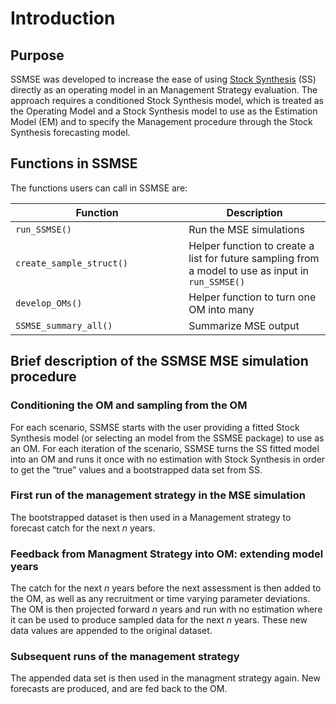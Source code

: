# Introduction {#intro}

## Purpose

SSMSE was developed to increase the ease of using [Stock Synthesis](https://vlab.noaa.gov/web/stock-synthesis) (SS) directly as an operating model in an Management Strategy evaluation. The approach requires a conditioned Stock Synthesis model, which is treated as the Operating Model and a Stock Synthesis model to use as the Estimation Model (EM) and to specify the Management procedure through the Stock Synthesis forecasting model. 

## Functions in SSMSE {#funs}

The functions users can call in SSMSE are:

Function               | Description
---------------------- | ------------------
`run_SSMSE()`            | Run the MSE simulations
`create_sample_struct()`  | Helper function to create a list for future sampling from a model to use as input in `run_SSMSE()`
`develop_OMs()`          | Helper function to turn one OM into many
`SSMSE_summary_all()`    | Summarize MSE output


## Brief description of the SSMSE MSE simulation procedure

### Conditioning the OM and sampling from the OM

For each scenario, SSMSE starts with the user providing a fitted Stock Synthesis model (or selecting an model from the SSMSE package) to use as an OM. For each iteration of the scenario, SSMSE turns the SS fitted model into an OM and runs it once with no estimation with Stock Synthesis in order to get the "true" values and a bootstrapped data set from SS.

### First run of the management strategy in the MSE simulation

The bootstrapped dataset is then used in a Management strategy to forecast catch for the next *n* years.

### Feedback from Managment Strategy into OM: extending model years

The catch for the next *n* years before the next assessment is then added to the OM, as well as any recruitment or time varying parameter deviations. The OM is then projected forward *n* years and run with no estimation where it can be used to produce sampled data for the next *n* years. These new data values are appended to the original dataset.

### Subsequent runs of the management strategy

The appended data set is then used in the managment strategy again. New forecasts are produced, and are fed back to the OM.


